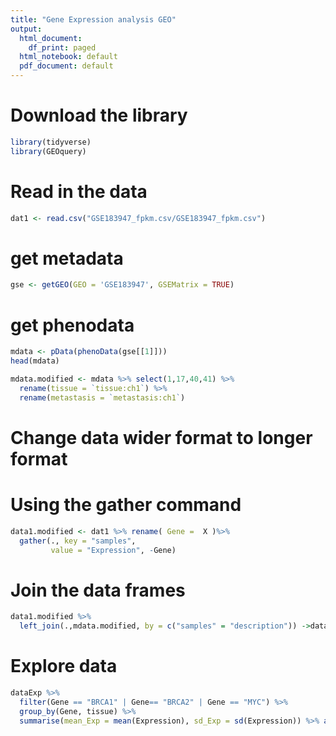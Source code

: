 ---
title: "Gene Expression analysis GEO"
output:
  html_document:
    df_print: paged
  html_notebook: default
  pdf_document: default
---
# Download the library

```{r }
library(tidyverse)
library(GEOquery)
```

# Read in the data#
```{r}
dat1 <- read.csv("GSE183947_fpkm.csv/GSE183947_fpkm.csv")
```

# get metadata#
```{r}
gse <- getGEO(GEO = 'GSE183947', GSEMatrix = TRUE)
```
# get phenodata
```{r}
mdata <- pData(phenoData(gse[[1]]))
head(mdata)
```
```{r }
mdata.modified <- mdata %>% select(1,17,40,41) %>% 
  rename(tissue = `tissue:ch1`) %>%
  rename(metastasis = `metastasis:ch1`)
```
# Change data wider format to longer format
# Using the gather command
```{r}
data1.modified <- dat1 %>% rename( Gene =  X )%>%
  gather(., key = "samples",
         value = "Expression", -Gene) 
```
# Join the data frames#
```{r}
data1.modified %>%
  left_join(.,mdata.modified, by = c("samples" = "description")) ->dataExp
```
# Explore data#
```{r}
dataExp %>% 
  filter(Gene == "BRCA1" | Gene== "BRCA2" | Gene == "MYC") %>% 
  group_by(Gene, tissue) %>% 
  summarise(mean_Exp = mean(Expression), sd_Exp = sd(Expression)) %>% arrange (-mean_Exp) %>% head()
```


